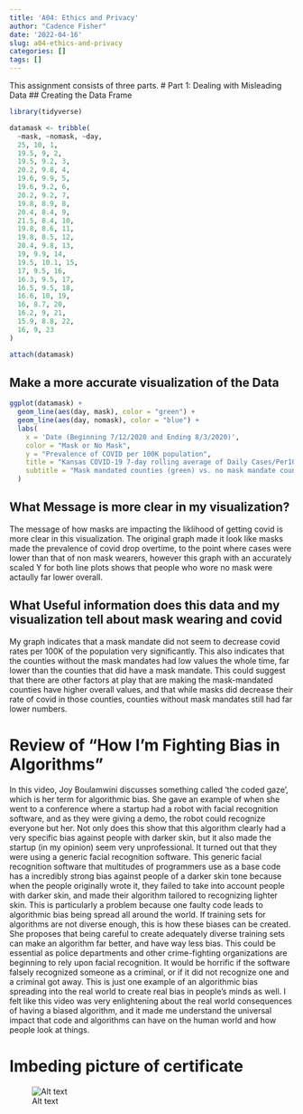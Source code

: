 ```yaml
---
title: 'A04: Ethics and Privacy'
author: "Cadence Fisher"
date: '2022-04-16'
slug: a04-ethics-and-privacy
categories: []
tags: []
---
```

This assignment consists of three parts.
# Part 1: Dealing with Misleading Data
## Creating the Data Frame
```r
library(tidyverse)
```

```r
datamask <- tribble(
  ~mask, ~nomask, ~day,
  25, 10, 1,
  19.5, 9, 2,
  19.5, 9.2, 3,
  20.2, 9.8, 4,
  19.6, 9.9, 5,
  19.6, 9.2, 6,
  20.2, 9.2, 7,
  19.8, 8.9, 8,
  20.4, 8.4, 9,
  21.5, 8.4, 10,
  19.8, 8.6, 11,
  19.8, 8.5, 12,
  20.4, 9.8, 13,
  19, 9.9, 14,
  19.5, 10.1, 15,
  17, 9.5, 16,
  16.3, 9.5, 17,
  16.5, 9.5, 18,
  16.6, 10, 19,
  16, 8.7, 20,
  16.2, 9, 21,
  15.9, 8.8, 22,
  16, 9, 23
)
```
```r
attach(datamask)
```


## Make a more accurate visualization of the Data
```r
ggplot(datamask) +
  geom_line(aes(day, mask), color = "green") +
  geom_line(aes(day, nomask), color = "blue") +
  labs(
    x = 'Date (Beginning 7/12/2020 and Ending 8/3/2020)',
    color = "Mask or No Mask",
    y = "Prevalence of COVID per 100K population",
    title = "Kansas COVID-19 7-day rolling average of Daily Cases/Per100K Population ",
    subtitle = "Mask mandated counties (green) vs. no mask mandate counties (blue)"
  ) 
```


## What Message is more clear in my visualization?
The message of how masks are impacting the liklihood of getting covid is more clear in this visualization. The original graph made it look like masks made the prevalence of covid drop overtime, to the point where cases were lower than that of non mask wearers, however this graph with an accurately scaled Y for both line plots shows that people who wore no mask were actaully far lower overall. 

## What Useful information does this data and my visualization tell about mask wearing and covid
My graph indicates that a mask mandate did not seem to decrease covid rates per 100K of the population very significantly. This also indicates that the counties without the mask mandates had low values the whole time, far lower than the counties that did have a mask mandate. This could suggest that there are other factors at play that are making the mask-mandated counties have higher overall values, and that while masks did decrease their rate of covid in those counties, counties without mask mandates still had far lower numbers. 

# Review of "How I'm Fighting Bias in Algorithms"
In this video, Joy Boulamwini discusses something called  'the coded gaze', which is her term for algorithmic bias. She gave an example of when she went to a conference where a startup had a robot with facial recognition software, and as they were giving a demo, the robot could recognize everyone but her. Not only does this show that this algorithm clearly had a very specific bias against people with darker skin, but it also made the startup (in my opinion) seem very unprofessional. It turned out that they were using a generic facial recognition software. This generic facial recognition software that multitudes of programmers use as a base code has a incredibly strong bias against people of a darker skin tone because when the people originally wrote it, they failed to take into account people with darker skin, and made their algorithm tailored to recognizing lighter skin. This is particularly a problem because one faulty code leads to algorithmic bias being spread all around the world. If training sets for algorithms are not diverse enough, this is how these biases can be created. She proposes that being careful to create adequately diverse training sets can make an algorithm far better, and have way less bias. This could be essential as police departments and other crime-fighting organizations are beginning to rely upon facial recognition. It would be horrific if the software falsely recognized someone as a criminal, or if it did not recognize one and a criminal got away. This is just one example of an algorithmic bias spreading into the real world to create real bias in people's minds as well. I felt like this video was very enlightening about the real world consequences of having a biased algorithm, and it made me understand the universal impact that code and algorithms can have on the human world and how people look at things. 


# Imbeding picture of certificate

![Alt text](/Users/cfish/Downloads/privacy_certificate_datacamp)


